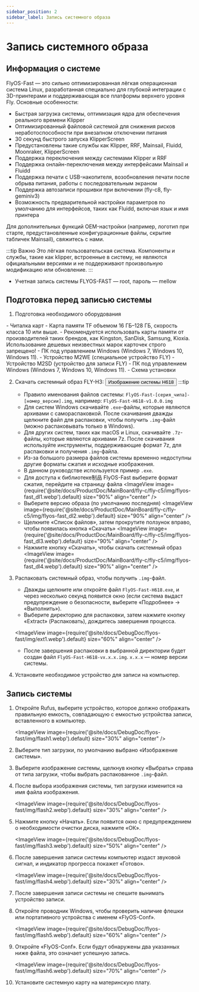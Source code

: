 ```yaml
---
sidebar_position: 2
sidebar_label: Запись системного образа
---
```



# Запись системного образа

## Информация о системе
FlyOS-Fast — это сильно оптимизированная лёгкая операционная система Linux, разработанная специально для глубокой интеграции с 3D-принтерами и поддерживающая все платформы верхнего уровня Fly. Основные особенности:

- Быстрая загрузка системы, оптимизация ядра для обеспечения реального времени Klipper
- Оптимизированный файловой системой для снижения рисков неработоспособности при внезапном отключении питания
- 30 секунд быстрого запуска KlipperScreen
- Предустановлены такие службы как Klipper, RRF, Mainsail, Fluidd, Moonraker, KlipperScreen
- Поддержка переключения между системами Klipper и RRF
- Поддержка онлайн-переключения между интерфейсами Mainsail и Fluidd
- Поддержка печати с USB-накопителя, возобновления печати после обрыва питания, работы с последовательным экраном
- Поддержка автозаписи прошивки при включении (fly-c8, fly-geminiv3)
- Возможность предварительной настройки параметров по умолчанию для интерфейсов, таких как Fluidd, включая язык и имя принтера

Для дополнительных функций OEM-настройки (например, логотип при старте, предустановленные конфигурационные файлы, скрытие табличек Mainsail), свяжитесь с нами.

:::tip Важно
Это лёгкая пользовательская система. Компоненты и службы, такие как klipper, встроенные в систему, не являются официальными версиями и не поддерживают произвольную модификацию или обновление.
:::

- Учетная запись системы FLYOS-FAST — root, пароль — mellow


## Подготовка перед записью системы

1. Подготовка необходимого оборудования

<Tabs>
    <TabItem value="usb" label="Если используется карта памяти для запуска системы, необходимо подготовить следующее оборудование" default>
        - Читалка карт
        - Карта памяти TF объемом 16 ГБ–128 ГБ, скорость класса 10 или выше.
        - Рекомендуется использовать карты памяти от производителей таких брендов, как Kingston, SanDisk, Samsung, Kioxia. Использование дешевых неизвестных марок карточек строго запрещено!
        - ПК под управлением Windows (Windows 7, Windows 10, Windows 11).
    </TabItem>
    <TabItem value="can" label="Если используется устройство M2WE для запуска системы, необходимо подготовить следующее оборудование">
        - Устройство M2WE (специальное устройство FLY)
        - Устройство M2SD (устройство для записи FLY)
        - ПК под управлением Windows (Windows 7, Windows 10, Windows 11).
        - Схема установки
            <ImageView image={require('@site/docs/General/fly-os/img/m2sd/m2sd-1.webp').default} size="90%" align="center" />
    </TabItem>
</Tabs>

2. Скачать системный образ FLY-H3: <Button variant="contained" disableElevation component="a" rel="noopener" href="https://g-ofpa1390.coding.net/public-artifacts/3D-Printers/flyos-fast/packages">Изображение системы H618</Button>
    :::tip
    - Правило именования файлов системы: `FlyOS-Fast-[серия_чипа]-[номер_версии].img`, например: `FlyOS-Fast-H618-v1.0.0.img`
    - Для систем Windows скачивайте `.exe`-файлы, которые являются архивами с самораспаковкой. После скачивания дважды щелкните файл для распаковки, чтобы получить `.img`-файл (можно распаковывать только в Windows).
    - Для других систем, таких как macOS и Linux, скачивайте `.7z`-файлы, которые являются архивами 7z. После скачивания используйте инструменты, поддерживающие формат 7z, для распаковки и получения `.img`-файла.
    - Из-за большого размера файлов системы временно недоступны другие форматы сжатия и исходные изображения.
    - В данном руководстве используется пример `.exe`.
    - Для доступа к библиотеке制品 FlyOS-Fast выберите формат сжатия, перейдите на страницу файла
    <ImageView image={require('@site/docs/ProductDoc/MainBoard/fly-c/fly-c5/img/flyos-fast_dl1.webp').default} size="90%" align="center" />
    - Выберите версию образа (по умолчанию последняя)
    <ImageView image={require('@site/docs/ProductDoc/MainBoard/fly-c/fly-c5/img/flyos-fast_dl2.webp').default} size="90%" align="center" />
    - Щелкните «Список файлов», затем прокрутите ползунок вправо, чтобы появилась кнопка «Скачать»
    <ImageView image={require('@site/docs/ProductDoc/MainBoard/fly-c/fly-c5/img/flyos-fast_dl3.webp').default} size="90%" align="center" />
    - Нажмите кнопку «Скачать», чтобы скачать системный образ
    <ImageView image={require('@site/docs/ProductDoc/MainBoard/fly-c/fly-c5/img/flyos-fast_dl4.webp').default} size="90%" align="center" />


3. Распаковать системный образ, чтобы получить `.img`-файл.
    - Дважды щелкните или откройте файл `FlyOS-Fast-H618.exe`, и через несколько секунд появится окно (если система выдаст предупреждение о безопасности, выберите «Подробнее» → «Выполнить»).
    - Выберите директорию для распаковки, затем нажмите кнопку «Extract» (Распаковать), дождитесь завершения процесса.
    
    <ImageView image={require('@site/docs/DebugDoc/flyos-fast/img/ext1.webp').default} size="60%" align="center" />

    - После завершения распаковки в выбранной директории будет создан файл `FlyOS-Fast-H618-vx.x.x.img`. `x.x.x` — номер версии системы.


4. Установите необходимое устройство для записи на компьютер.


## Запись системы

1. Откройте Rufus, выберите устройство, которое должно отображать правильную емкость, совпадающую с емкостью устройства записи, вставленного в компьютер.

    <ImageView image={require('@site/docs/DebugDoc/flyos-fast/img/flash1.webp').default} size="30%" align="center" />

2. Выберите тип загрузки, по умолчанию выбрано «Изображение системы».
3. Выберите изображение системы, щелкнув кнопку «Выбрать» справа от типа загрузки, чтобы выбрать распакованное `.img`-файл.
4. После выбора изображения системы, тип загрузки изменится на имя файла изображения.

    <ImageView image={require('@site/docs/DebugDoc/flyos-fast/img/flash2.webp').default} size="30%" align="center" />

5. Нажмите кнопку «Начать». Если появится окно с предупреждением о необходимости очистки диска, нажмите «ОК».

    <ImageView image={require('@site/docs/DebugDoc/flyos-fast/img/flash3.webp').default} size="50%" align="center" />

6. После завершения записи системы компьютер издаст звуковой сигнал, и индикатор прогресса покажет «Готово».

    <ImageView image={require('@site/docs/DebugDoc/flyos-fast/img/flash4.webp').default} size="30%" align="center" />

7. После завершения записи системы не спешите вынимать устройство записи.
8. Откройте проводник Windows, чтобы проверить наличие флешки или портативного устройства с именем «FlyOS-Conf».

    <ImageView image={require('@site/docs/DebugDoc/flyos-fast/img/flash5.webp').default} size="60%" align="center" />

9. Откройте «FlyOS-Conf». Если будут обнаружены два указанных ниже файла, это означает успешную запись.

    <ImageView image={require('@site/docs/DebugDoc/flyos-fast/img/flash6.webp').default} size="70%" align="center" />

10. Установите системную карту на материнскую плату.
